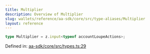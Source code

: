 ```yaml
---
title: Multiplier
description: Overview of Multiplier
slug: wallets/reference/aa-sdk/core/src/type-aliases/Multiplier
layout: reference
---
```


```ts
type Multiplier = z.input<typeof accountLoupeActions>;
```

Defined in: [aa-sdk/core/src/types.ts:29](https://github.com/alchemyplatform/aa-sdk/blob/4987bdd63823427c48ec21401b71fa3cfc2d0675/aa-sdk/core/src/types.ts#L29)
